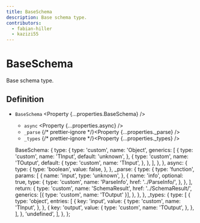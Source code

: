 ```yaml
---
title: BaseSchema
description: Base schema type.
contributors:
  - fabian-hiller
  - kazizi55
---
```



# BaseSchema

Base schema type.

## Definition

- `BaseSchema` <Property {...properties.BaseSchema} />
  - `async` <Property {...properties.async} />
  - `_parse` {/* prettier-ignore */}<Property {...properties._parse} />
  - `_types` {/* prettier-ignore */}<Property {...properties._types} />

  BaseSchema: {
    type: {
      type: 'custom',
      name: 'Object',
      generics: [
        {
          type: 'custom',
          name: 'TInput',
          default: 'unknown',
        },
        {
          type: 'custom',
          name: 'TOutput',
          default: {
            type: 'custom',
            name: 'TInput',
          },
        },
      ],
    },
  },
  async: {
    type: {
      type: 'boolean',
      value: false,
    },
  },
  _parse: {
    type: {
      type: 'function',
      params: [
        {
          name: 'input',
          type: 'unknown',
        },
        {
          name: 'info',
          optional: true,
          type: {
            type: 'custom',
            name: 'ParseInfo',
            href: '../ParseInfo/',
          },
        },
      ],
      return: {
        type: 'custom',
        name: 'SchemaResult',
        href: '../SchemaResult/',
        generics: [{ type: 'custom', name: 'TOutput' }],
      },
    },
  },
  _types: {
    type: [
      {
        type: 'object',
        entries: [
          {
            key: 'input',
            value: {
              type: 'custom',
              name: 'TInput',
            },
          },
          {
            key: 'output',
            value: {
              type: 'custom',
              name: 'TOutput',
            },
          },
        ],
      },
      'undefined',
    ],
  },
};
